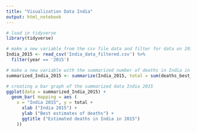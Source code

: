 ---
title: "Visualization Data India"
output: html_notebook
---

```{r}
# load in tidyverse
library(tidyverse)

# make a new variable from the csv file data and filter for data on 2015
India_2015 <- read_csv('India_data_filtered.csv') %>% 
  filter(year == '2015') 

# make a new variable with the summarized number of deaths in India in 2015
summarized_India_2015 <- summarize(India_2015, total = sum(deaths_best_estimate))

```
```{r}
# creating a bar graph of the summarized data India 2015
ggplot(data = summarized_India_2015) +
  geom_bar( mapping = aes ( 
    x = "India 2015", y = total +
      xlab ("India 2015") +
      ylab ("Best estimates of deaths") +
      ggtitle ("Estimated deaths in India in 2015")
    ))

```

